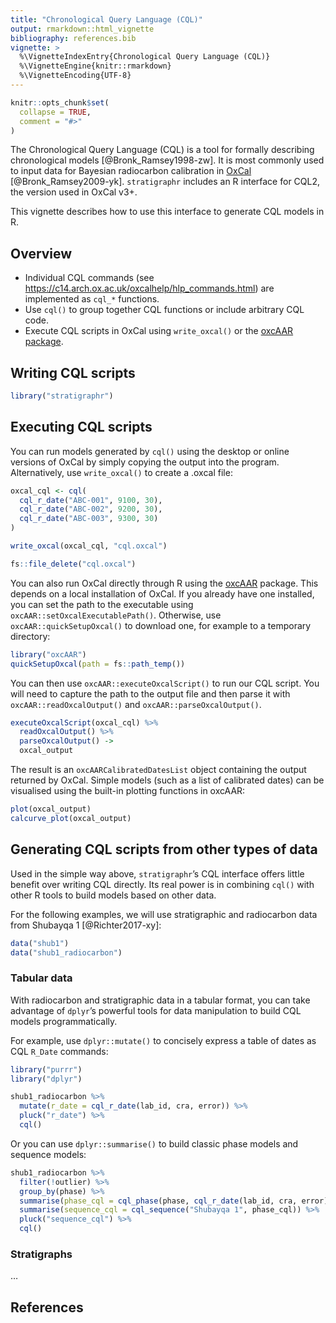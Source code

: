 ```yaml
---
title: "Chronological Query Language (CQL)"
output: rmarkdown::html_vignette
bibliography: references.bib
vignette: >
  %\VignetteIndexEntry{Chronological Query Language (CQL)}
  %\VignetteEngine{knitr::rmarkdown}
  %\VignetteEncoding{UTF-8}
---
```


```r
knitr::opts_chunk$set(
  collapse = TRUE,
  comment = "#>"
)
```

The Chronological Query Language (CQL) is a tool for formally describing chronological models [@Bronk_Ramsey1998-zw].
It is most commonly used to input data for Bayesian radiocarbon calibration in [OxCal](https://c14.arch.ox.ac.uk/oxcal.html) [@Bronk_Ramsey2009-yk].
`stratigraphr` includes an R interface for CQL2, the version used in OxCal v3+.

This vignette describes how to use this interface to generate CQL models in R.

## Overview

* Individual CQL commands (see <https://c14.arch.ox.ac.uk/oxcalhelp/hlp_commands.html>) are implemented as `cql_*` functions.
* Use `cql()` to group together CQL functions or include arbitrary CQL code.
* Execute CQL scripts in OxCal using `write_oxcal()` or the [oxcAAR package](https://CRAN.R-project.org/package=oxcAAR).


## Writing CQL scripts

```r
library("stratigraphr")
```

## Executing CQL scripts

You can run models generated by `cql()` using the desktop or online versions of OxCal by simply copying the output into the program.
Alternatively, use `write_oxcal()` to create a .oxcal file:

```r
oxcal_cql <- cql(
  cql_r_date("ABC-001", 9100, 30),
  cql_r_date("ABC-002", 9200, 30),
  cql_r_date("ABC-003", 9300, 30)
)

write_oxcal(oxcal_cql, "cql.oxcal")
```
```r
fs::file_delete("cql.oxcal")
```

You can also run OxCal directly through R using the [oxcAAR](https://CRAN.R-project.org/package=oxcAAR) package.
This depends on a local installation of OxCal.
If you already have one installed, you can set the path to the executable using `oxcAAR::setOxcalExecutablePath()`.
Otherwise, use `oxcAAR::quickSetupOxcal()` to download one, for example to a temporary directory:

```r
library("oxcAAR")
quickSetupOxcal(path = fs::path_temp())
```

You can then use `oxcAAR::executeOxcalScript()` to run our CQL script.
You will need to capture the path to the output file and then parse it with `oxcAAR::readOxcalOutput()` and `oxcAAR::parseOxcalOutput()`.

```r
executeOxcalScript(oxcal_cql) %>% 
  readOxcalOutput() %>% 
  parseOxcalOutput() ->
  oxcal_output
```

The result is an `oxcAARCalibratedDatesList` object containing the output returned by OxCal.
Simple models (such as a list of calibrated dates) can be visualised using the built-in plotting functions in oxcAAR:

```r
plot(oxcal_output)
calcurve_plot(oxcal_output)
```

## Generating CQL scripts from other types of data

Used in the simple way above, `stratigraphr`'s CQL interface offers little benefit over writing CQL directly.
Its real power is in combining `cql()` with other R tools to build models based on other data.

For the following examples, we will use stratigraphic and radiocarbon data from Shubayqa 1 [@Richter2017-xy]:

```r
data("shub1")
data("shub1_radiocarbon")
```

### Tabular data

With radiocarbon and stratigraphic data in a tabular format, you can take advantage of `dplyr`'s powerful tools for data manipulation to build CQL models programmatically.

For example, use `dplyr::mutate()` to concisely express a table of dates as CQL `R_Date` commands:

```r
library("purrr")
library("dplyr")

shub1_radiocarbon %>% 
  mutate(r_date = cql_r_date(lab_id, cra, error)) %>% 
  pluck("r_date") %>% 
  cql()
```

Or you can use `dplyr::summarise()` to build classic phase models and sequence models:

```r
shub1_radiocarbon %>% 
  filter(!outlier) %>% 
  group_by(phase) %>% 
  summarise(phase_cql = cql_phase(phase, cql_r_date(lab_id, cra, error))) %>% 
  summarise(sequence_cql = cql_sequence("Shubayqa 1", phase_cql)) %>% 
  pluck("sequence_cql") %>% 
  cql()
```

### Stratigraphs

...

## References